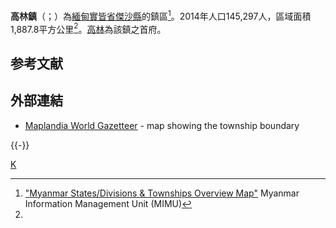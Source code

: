 {{Infobox settlement
|name = 高林鎮
|native_name = {{lang|my|ကောလင်းမြို့နယ်}}
|settlement_type = [[傑沙縣|傑沙縣]]鎮區
|image_skyline = 
|image_map = Kawlin Township.svg
|mapsize = 
|map_caption = 高林鎮在實皆省的位置
|seat = [[高林_(實皆省)|高林]]
|seat_type = 首府
|subdivision_type = 國家
|subdivision_name = {{flag|Burma}}
|subdivision_type1 = [[缅甸行政区划|省邦]]
|subdivision_name1 = [[實皆省|實皆省]]
|subdivision_type2 = [[縣_(緬甸)|縣]]
|subdivision_name2 = [[傑沙縣|傑沙縣]]
|area_total_km2 = 1,887.8
|population_footnotes =<ref name="citypopulation">[http://www.citypopulation.de/php/myanmar-admin.php MYANMAR: Administrative Division]. Citypopulation. 2015-11-18</ref>
|population = 145,297
|population_as_of = 2014
|population_density_km2 = 76.97
|coordinates_display = inline,title
|coordinates_region = MM
|latNS = N
|latd = 23
|latm = 47
|lats = 00
|longEW = E
|longd = 95
|longm = 41
|longs = 00
|elevation_ft = 
|elevation_m = 
|timezone = [[Myanmar_Standard_Time|MST]]
|utc_offset = +6:30
|website =
}}

'''高林鎮'''（{{lang-my|ကောလင်းမြို့နယ်}}；{{lang-en|Kawlin Township}}）為[[緬甸|緬甸]][[實皆省|實皆省]][[傑沙縣|傑沙縣]]的鎮區<ref name="MIMU001">[http://www.burmalibrary.org/docs6/MIMU001_A3_SD%20&%20Township%20Overview.pdf "Myanmar States/Divisions & Townships Overview Map"] {{Wayback|url=http://www.burmalibrary.org/docs6/MIMU001_A3_SD%20%26%20Township%20Overview.pdf |date=20101203160828 }} Myanmar Information Management Unit (MIMU)</ref>。2014年人口145,297人，區域面積1,887.8平方公里<ref name=citypopulation/>。[[高林_(實皆省)|高林]]為該鎮之首府。

== 参考文献 ==
{{Reflist}}

== 外部連結 ==
*[http://www.maplandia.com/burma/sagaing/kawlin/ Maplandia World Gazetteer] {{Wayback|url=http://www.maplandia.com/burma/sagaing/kawlin/ |date=20150928162921 }} - map showing the township boundary

{{-}}
{{Sagaing Region|state=collapsed}}

[[Category:實皆省鎮區|K]]

{{Burma-geo-stub}}